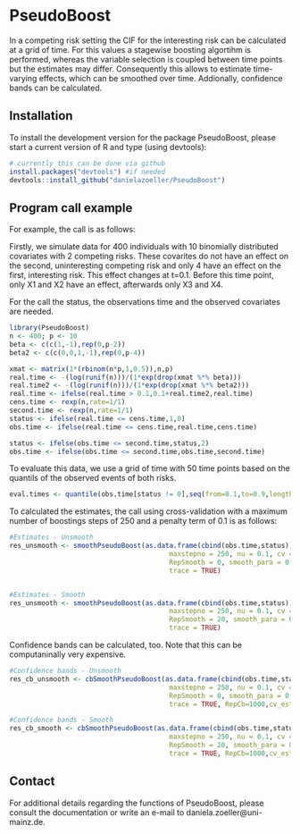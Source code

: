# PseudoBoost

In a competing risk setting the CIF for the interesting risk can be
calculated at a grid of time. For this values a stagewise boosting
algortihm is performed, whereas the variable selection is coupled between
time points but the estimates may differ. Consequently this allows to
estimate time-varying effects, which can be smoothed over time. Addionally, confidence bands can be calculated.

## Installation
To install the development version for the package PseudoBoost, please start a current version of R and type (using devtools):

```r
# currently this can be done via github
install.packages("devtools") #if needed
devtools::install_github("danielazoeller/PseudoBoost")
```


## Program call example

For example, the call is as follows:

Firstly, we simulate data for 400 individuals with 10 binomially distributed covariates with 2 competing risks. These covarites do not have an effect on the second, uninteresting competing risk and only 4 have an effect on the first, interesting risk. This effect changes at t=0.1. Before this time point, only X1 and X2 have an effect, afterwards only X3 and X4.

For the call the status, the observations time and the observed covariates are needed.
```r
library(PseudoBoost)
n <- 400; p <- 10
beta <- c(c(1,-1),rep(0,p-2))
beta2 <- c(c(0,0,1,-1),rep(0,p-4))

xmat <- matrix(1*(rbinom(n*p,1,0.5)),n,p)
real.time <- -(log(runif(n)))/(1*exp(drop(xmat %*% beta)))
real.time2 <- -(log(runif(n)))/(1*exp(drop(xmat %*% beta2)))
real.time <- ifelse(real.time > 0.1,0.1+real.time2,real.time)
cens.time <- rexp(n,rate=1/1)
second.time <- rexp(n,rate=1/1)
status <- ifelse(real.time <= cens.time,1,0)
obs.time <- ifelse(real.time <= cens.time,real.time,cens.time)

status <- ifelse(obs.time <= second.time,status,2)
obs.time <- ifelse(obs.time <= second.time,obs.time,second.time)

```

To evaluate this data, we use a grid of time with 50 time points based on the quantils of the observed events of both risks.
```r
eval.times <- quantile(obs.time[status != 0],seq(from=0.1,to=0.9,length=50))
```

To calculated the estimates, the call using cross-validation with a maximum number of boostings steps of 250 and a penalty term of 0.1 is as follows:

```r
#Estimates - Unsmooth
res_unsmooth <- smoothPseudoBoost(as.data.frame(cbind(obs.time,status)),xmat,times=eval.times, stepno = 100,
                                        maxstepno = 250, nu = 0.1, cv = TRUE, multicore = TRUE,
                                        RepSmooth = 0, smooth_para = 0,
                                        trace = TRUE)


#Estimates - Smooth
res_unsmooth <- smoothPseudoBoost(as.data.frame(cbind(obs.time,status)),xmat,times=eval.times, stepno = 100,
                                        maxstepno = 250, nu = 0.1, cv = TRUE, multicore = TRUE,
                                        RepSmooth = 20, smooth_para = 0.001,
                                        trace = TRUE)
```

Confidence bands can be calculated, too. Note that this can be computaninally very expensive.

```r
#Confidence bands - Unsmooth
res_cb_unsmooth <- cbSmoothPseudoBoost(as.data.frame(cbind(obs.time,status)),xmat,times=eval.times, stepno = 100,
                                        maxstepno = 250, nu = 0.1, cv = TRUE, multicore = TRUE,
                                        RepSmooth = 0, smooth_para = 0,
                                        trace = TRUE, RepCb=1000,cv_est=FALSE)

#Confidence bands - Smooth
res_cb_smooth <- cbSmoothPseudoBoost(as.data.frame(cbind(obs.time,status)),xmat,times=eval.times, stepno = 100,
                                        maxstepno = 250, nu = 0.1, cv = TRUE, multicore = TRUE,
                                        RepSmooth = 20, smooth_para = 0.001,
                                        trace = TRUE, RepCb=1000,cv_est=FALSE)
```

## Contact
For additional details regarding the functions of PseudoBoost, please consult the documentation or write an e-mail to daniela.zoeller@uni-mainz.de.
